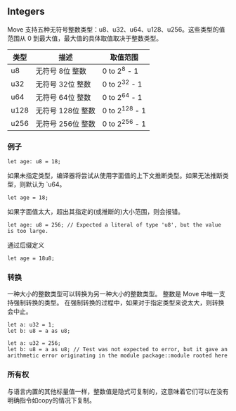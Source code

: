 ## Integers

Move 支持五种无符号整数类型：u8、u32、u64、u128、u256。这些类型的值范围从 0 到最大值，最大值的具体取值取决于整数类型。

|类型|描述|取值范围|
|--|--|--|
|u8|无符号 8位 整数|0 to 2<sup>8</sup> - 1|
|u32|无符号 32位 整数|0 to 2<sup>32</sup> - 1|
|u64|无符号 64位 整数|0 to 2<sup>64</sup> - 1|
|u128|无符号 128位 整数|0 to 2<sup>128</sup> - 1|
|u256|无符号 256位 整数|0 to 2<sup>256</sup> - 1|

### 例子

```move
let age: u8 = 18;
```

如果未指定类型，编译器将尝试从使用字面值的上下文推断类型。如果无法推断类型，则默认为 `u64。

```move
let age = 18;
```

如果字面值太大，超出其指定的(或推断的)大小范围，则会报错。

```move
let age: u8 = 256; // Expected a literal of type 'u8', but the value is too large.
```

通过后缀定义

```move
let age = 18u8;
```

### 转换

一种大小的整数类型可以转换为另一种大小的整数类型。
整数是 Move 中唯一支持强制转换的类型。
在强制转换的过程中，如果对于指定类型来说太大，则转换会中止。

```move
let a: u32 = 1;
let b: u8 = a as u8;
```

```move
let a: u32 = 256;
let b: u8 = a as u8; // Test was not expected to error, but it gave an arithmetic error originating in the module package::module rooted here
```

### 所有权

与语言内置的其他标量值一样，整数值是隐式可复制的，这意味着它们可以在没有明确指令如copy的情况下复制。

